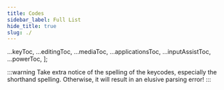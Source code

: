 ```yaml
---
title: Codes
sidebar_label: Full List
hide_title: true
slug: ./
---
```



  ...keyToc,
  ...editingToc,
  ...mediaToc,
  ...applicationsToc,
  ...inputAssistToc,
  ...powerToc,
];

:::warning
Take extra notice of the spelling of the keycodes, especially the shorthand spelling.
Otherwise, it will result in an elusive parsing error!
:::

<KeyboardConsumer />
<OsLegend />
<ToastyContainer />
<Key />
<Editing />
<Media />
<Applications />
<InputAssist />
<Power />
